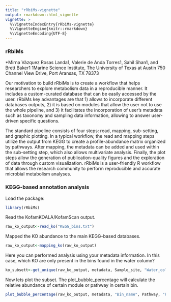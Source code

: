 ```yaml
---
title: "rRbiMs-vignette"
output: rmarkdown::html_vignette
vignette: >
  %\VignetteIndexEntry{rRbiMs-vignette}
  %\VignetteEngine{knitr::rmarkdown}
  %\VignetteEncoding{UTF-8}
---
```


### rRbiMs

*Mirna Vázquez Rosas Landa1, Valerie de Anda Torres1, Sahil Shan1, and Brett Baker1
1Marine Science Institute, The University of Texas at Austin 750 Channel View Drive, Port Aransas, TX 78373


Our motivation to build rRbiMs is to create a workflow that helps researchers to explore metabolism data in a reproducible manner. It includes a custom-curated database that can be easily accessed by the user. rRbiMs key advantages are that 1) allows to incorporate different databases outputs, 2) it is based on modules that allow the user not to use the whole pipeline, and 3) it facilitates the incorporation of user’s metadata such as taxonomy and sampling data information, allowing to answer user-driven specific questions. 

The standard pipeline consists of four steps: read, mapping, sub-setting, and graphic plotting. In a typical workflow, the read and mapping steps utilize the output from KEGG to create a profile-abundance matrix organized by pathways. After mapping, the metadata can be added and used within the sub-setting step, which also allows multivariate analysis. Finally, the plot steps allow the generation of publication-quality figures and the exploration of data through custom visualization. rRbiMs is a user-friendly R workflow that allows the research community to perform reproducible and accurate microbial metabolism analyses.


### KEGG-based annotation analysis

Load the package:
```r
library(rRbiMs)
```

Read the KofamKOALA/KofamScan output.
```r
raw_ko_output<-read_ko("KEGG_bins.txt")
```

Mapped the KO abundance to the main KEGG-based databases.
```r
raw_ko_output<-mapping_ko(raw_ko_output)
```

Here you can performed analysis using your metadata information. In this case, which KO are only present in the bins found in the water column?
```r
ko_subsett<-get_unique(raw_ko_output, metadata, Sample_site, "Water_column")
```

Now lets plot the subset. The plot_bubble_percentage will calculate the relative abundance of certain module or pathway in certain bin.

```r
plot_bubble_percentage(raw_ko_output, metadata, "Bin_name", Pathway, "Percentage", "Clades")
```





